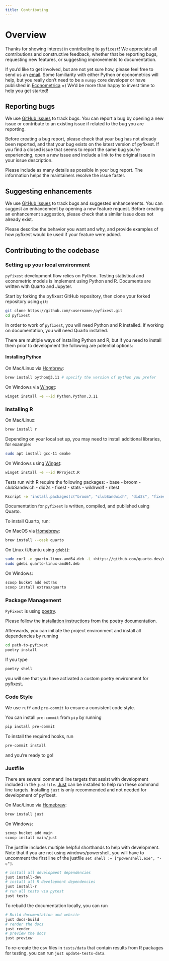 ```yaml
---
title: Contributing
---
```


# Overview

Thanks for showing interest in contributing to `pyfixest`! We appreciate all
contributions and constructive feedback, whether that be reporting bugs, requesting
new features, or suggesting improvements to documentation.

If you'd like to get involved, but are not yet sure how, please feel free to send us an [email](alexander-fischer1801@t-online.de). Some familiarity with
either Python or econometrics will help, but you really don't need to be a `numpy` core developer or have published in [Econometrica](https://onlinelibrary.wiley.com/journal/14680262) =) We'd be more than happy to invest time to help you get started!

## Reporting bugs

We use [GitHub issues](https://github.com/py-econometrics/pyfixest/issues) to track bugs. You can report a bug by opening a new issue or contribute to an existing issue if
related to the bug you are reporting.

Before creating a bug report, please check that your bug has not already been reported, and that your bug exists on the latest version of pyfixest. If you find a closed issue that seems to report the same bug you're experiencing, open a new issue and include a link to the original issue in your issue description.

Please include as many details as possible in your bug report. The information helps the maintainers resolve the issue faster.

## Suggesting enhancements

We use [GitHub issues](https://github.com/py-econometrics/pyfixest/issues?q=is%3Aissue+is%3Aopen+label%3Aenhancement) to track bugs and suggested enhancements. You can suggest an enhancement by opening a new feature request. Before creating an enhancement suggestion, please check that a similar issue does not already exist.

Please describe the behavior you want and why, and provide examples of how pyfixest would be used if your feature were added.

## Contributing to the codebase

### Setting up your local environment

`pyfixest` development flow relies on Python. Testing statistical and econometric
models is implement using Python and R. Documents are written with Quarto and
Jupyter.

Start by forking the pyfixest GitHub repository, then clone your forked repository
using `git`:

```bash
git clone https://github.com/<username>/pyfixest.git
cd pyfixest
```

In order to work of `pyfixest`, you will need Python and R installed. If working
on documentation, you will need Quarto installed.

There are multiple ways of installing Python and R, but if you need to install
them prior to development the following are potential options:

#### Installing Python

On Mac/Linux via [Hombrew](https://brew.sh/):

```bash
brew install python@3.11 # specify the version of python you prefer
```

On Windows via [Winget](https://winget.run/pkg/Python/Python.3.11):
```bash
winget install -e --id Python.Python.3.11
```

### Installing R

On Mac/Linux:
```bash
brew install r
```

Depending on your local set up, you may need to install additional libraries, for
example:

```bash
sudo apt install gcc-11 cmake
```

On Windows using [Winget](https://winget.run/pkg/RProject/R):

```bash
winget install -e --id RProject.R
```

Tests run with R require the following packages:
- base
- broom
- clubSandwich
- did2s
- fixest
- stats
- wildrwolf
- ritest

```bash
Rscript -e 'install.packages(c("broom", "clubSandwich", "did2s", "fixest", "wildrwolf"), repos="https://cran.rstudio.com"); install.packages('ritest', repos = c('https://grantmcdermott.r-universe.dev', 'https://cloud.r-project.org'))'
```

Documentation for `pyfixest` is written, compiled, and published using Quarto.

To install Quarto, run:

On MacOS via [Homebrew](https://formulae.brew.sh/cask/quarto#default):

```bash
brew install --cask quarto
```

On Linux (Ubuntu using `gdebi`):

```bash
sudo curl -o quarto-linux-amd64.deb -L <https://github.com/quarto-dev/quarto-cli/releases/download/v${QUARTO_VERSION}/quarto-${QUARTO_VERSION}-linux-amd64.deb>
sudo gdebi quarto-linux-amd64.deb
```

On Windows:

```bash
scoop bucket add extras
scoop install extras/quarto
```

### Package Management

`PyFixest` is using [poetry](https://github.com/python-poetry/poetry).

Please follow the [installation instructions](https://python-poetry.org/docs/#installing-with-the-official-installer) from the poetry documentation.

Afterwards, you can initiate the project environment and install all dependencies by running

```bash
cd path-to-pyfixest
poetry install
```

If you type
```bash
poetry shell
```

you will see that you have activated a custom poetry environment for pyfixest.

### Code Style

We use `ruff` and `pre-commit` to ensure a consistent code style.

You can install `pre-commit` from `pip` by running

```bash
pip install pre-commit
```

To install the required hooks, run

```bash
pre-commit install
```

and you're ready to go!

### Justfile

There are several command line targets that assist with development included in the
`justfile`. [Just](https://just.systems/) can be installed to help run these
command line targets. Installing `just` is only recommended and not needed for
development of pyfixest.

On Mac/Linux via [Homebrew](https://formulae.brew.sh/formula/just#default):

```bash
brew install just
```

On Windows:

```bash
scoop bucket add main
scoop install main/just
```

The justfile includes multiple helpful shorthands to help with development. Note that
if you are not using windows/powershell, you will have to uncomment the first line of the justfile
`set shell := ["powershell.exe", "-c"]`.

```bash
# install all development dependencies
just install-dev
# install all R development dependencies
just install-r
# run all tests via pytest
just tests
```

To rebuild the documentation locally, you can run

```bash
# Build documentation and website
just docs-build
# render the docs
just render
# preview the docs
just preview
```

To re-create the csv files in `tests/data` that contain results from R packages for testing, you can run `just update-tests-data`.
